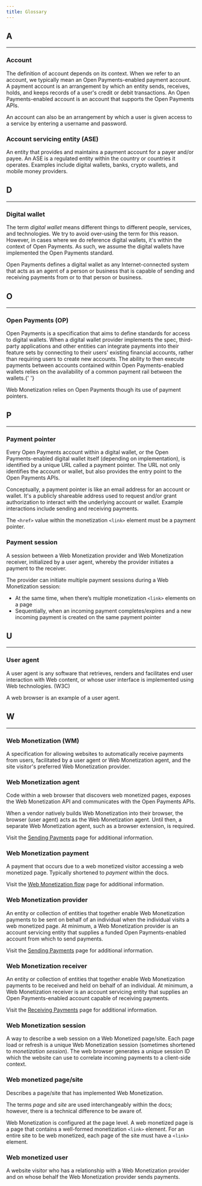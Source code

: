 ```yaml
---
title: Glossary
---
```



## A

<hr />

### Account

The definition of account depends on its context. When we refer to an account, we typically mean an Open Payments-enabled payment account. A payment account is an arrangement by which an entity sends, receives, holds, and keeps records of a user's credit or debit transactions. An Open Payments-enabled account is an account that supports the <LinkOut href="https://openpayments.guide/">Open Payments APIs</LinkOut>.

An account can also be an arrangement by which a user is given access to a service by entering a username and password.

### Account servicing entity (ASE)

An entity that provides and maintains a payment account for a payer and/or payee. An ASE is a regulated entity within the country or countries it operates. Examples include digital wallets, banks, crypto wallets, and mobile money providers.

## D

<hr />

### Digital wallet

The term _digital wallet_ means different things to different people, services, and technologies. We try to avoid over-using the term for this reason. However, in cases where we do reference digital wallets, it's within the context of <LinkOut href="https://openpayments.guide/">Open Payments</LinkOut>. As such, we assume the digital wallets have implemented the Open Payments standard.

Open Payments defines a digital wallet as any Internet-connected system that acts as an agent of a person or business that is capable of sending and receiving payments from or to that person or business.

## O

<hr />

### Open Payments (OP)

<LinkOut href='https://openpayments.guide/'>Open Payments</LinkOut> is a specification
that aims to define standards for access to digital wallets. When a digital wallet
provider implements the spec, third-party applications and other entities can integrate
payments into their feature sets by connecting to their users' existing financial
accounts, rather than requiring users to create new accounts. The ability to then
execute payments between accounts contained within Open Payments-enabled wallets
relies on the availability of a common payment rail between the wallets.{' '}

Web Monetization relies on Open Payments though its use of payment pointers.

## P

<hr />

### Payment pointer

Every <LinkOut href="https://openpayments.guide/">Open Payments</LinkOut> account within a digital wallet, or the Open Payments-enabled digital wallet itself (depending on implementation), is identified by a unique URL called a <LinkOut href="https://paymentpointers.org/">payment pointer</LinkOut>. The URL not only identifies the account or wallet, but also provides the entry point to the Open Payments APIs.

Conceptually, a payment pointer is like an email address for an account or wallet. It's a publicly shareable address used to request and/or grant authorization to interact with the underlying account or wallet. Example interactions include sending and receiving payments.

The `<href>` value within the monetization `<link>` element must be a payment pointer.

### Payment session

A session between a Web Monetization provider and Web Monetization receiver, initialized by a user agent, whereby the provider initiates a payment to the receiver.

The provider can initiate multiple payment sessions during a Web Monetization session:

- At the same time, when there’s multiple monetization `<link>` elements on a page
- Sequentially, when an incoming payment completes/expires and a new incoming payment is created on the same payment pointer

## U

<hr />

### User agent

A user agent is any software that retrieves, renders and facilitates end user interaction with Web content, or whose user interface is implemented using Web technologies. (<LinkOut href="https://www.w3.org/WAI/UA/work/wiki/Definition_of_User_Agent">W3C</LinkOut>)

A web browser is an example of a user agent.

## W

<hr />

### Web Monetization (WM)

A specification for allowing websites to automatically receive payments from users, facilitated by a user agent or Web Monetization agent, and the site visitor's preferred Web Monetization provider.

### Web Monetization agent

Code within a web browser that discovers web monetized pages, exposes the Web Monetization API and communicates with the Open Payments APIs.

When a vendor natively builds Web Monetization into their browser, the browser (user agent) acts as the Web Monetization agent. Until then, a separate Web Monetization agent, such as a browser extension, is required.

Visit the [Sending Payments](/docs/intro/sending-payments/#wm-agents) page for additional information.

### Web Monetization payment

A payment that occurs due to a web monetized visitor accessing a web monetized page. Typically shortened to _payment_ within the docs.

Visit the [Web Monetization flow](/docs/intro/web-monetization-flow) page for additional information.

### Web Monetization provider

An entity or collection of entities that together enable Web Monetization payments to be sent on behalf of an individual when the individual visits a web monetized page. At minimum, a Web Monetization provider is an account servicing entity that supplies a funded Open Payments-enabled account from which to send payments.

Visit the [Sending Payments](/docs/intro/sending-payments/#wm-providers) page for additional information.

### Web Monetization receiver

An entity or collection of entities that together enable Web Monetization payments to be received and held on behalf of an individual. At minimum, a Web Monetization receiver is an account servicing entity that supplies an Open Payments-enabled account capable of receiving payments.

Visit the [Receiving Payments](/docs/intro/receiving-payments/#wm-receivers) page for additional information.

### Web Monetization session

A way to describe a web session on a Web Monetized page/site. Each page load or refresh is a unique Web Monetization session (sometimes shortened to _monetization session_). The web browser generates a unique session ID which the website can use to correlate incoming payments to a client-side context.

### Web monetized page/site

Describes a page/site that has implemented Web Monetization.

The terms _page_ and _site_ are used interchangeably within the docs; however, there is a technical difference to be aware of.

Web Monetization is configured at the page level. A web monetized page is a page that contains a well-formed monetization `<link>` element. For an entire site to be web monetized, each page of the site must have a `<link>` element.

### Web monetized user

A website visitor who has a relationship with a Web Monetization provider and on whose behalf the Web Monetization provider sends payments.
